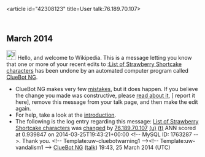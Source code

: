<article id="42308123" title=User talk:76.189.70.107>
	<talkpage id="42308123" title="User talk:76.189.70.107">


== March 2014 ==
[[File:Information.svg|left|25px|alt=|link=]] Hello, and welcome to Wikipedia. This is a message letting you know that one or more of your recent edits to [[:List of Strawberry Shortcake characters]] has been undone by an automated computer program called [[User:ClueBot NG|ClueBot NG]].
{{clear}}
* ClueBot NG makes very few [[User:ClueBot NG#Information About False Positives|mistakes]], but it does happen. If you believe the change you made was constructive, please [[User:ClueBot NG#Information About False Positives|read about it]], [{{User:ClueBot NG/Warnings/FPReport|1763287}} report it here], remove this message from your talk page, and then make the edit again.
* For help, take a look at the [[Wikipedia:Introduction|introduction]].
* The following is the log entry regarding this message: [[List of Strawberry Shortcake characters]] was [http://en.wikipedia.org/w/index.php?title=List+of+Strawberry+Shortcake+characters&amp;diff=601239798&amp;oldid=600993298 changed] by [[Special:Contributions/76.189.70.107|76.189.70.107]] [[User:76.189.70.107|(u)]] [[User talk:76.189.70.107|(t)]] ANN scored at 0.939847 on 2014-03-25T19:43:21+00:00 &lt;!-- MySQL ID: 1763287 --&gt;. Thank you. &lt;!-- Template:uw-cluebotwarning1 --&gt;&lt;!-- Template:uw-vandalism1 --&gt; [[User:ClueBot NG|ClueBot NG]] ([[User talk:ClueBot NG|talk]]) 19:43, 25 March 2014 (UTC)
	</talkpage>
</article>